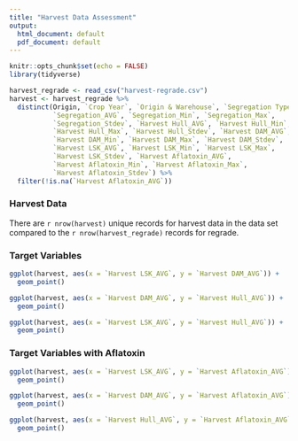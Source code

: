 ```yaml
---
title: "Harvest Data Assessment"
output:
  html_document: default
  pdf_document: default
---
```


```r
knitr::opts_chunk$set(echo = FALSE)
library(tidyverse)

harvest_regrade <- read_csv("harvest-regrade.csv")
harvest <- harvest_regrade %>% 
  distinct(Origin, `Crop Year`, `Origin & Warehouse`, `Segregation Type`,
           `Segregation_AVG`, `Segregation_Min`, `Segregation_Max`,
           `Segregation_Stdev`, `Harvest Hull_AVG`, `Harvest Hull_Min`,
           `Harvest Hull_Max`, `Harvest Hull_Stdev`, `Harvest DAM_AVG`,
           `Harvest DAM_Min`, `Harvest DAM_Max`, `Harvest DAM_Stdev`,
           `Harvest LSK_AVG`, `Harvest LSK_Min`, `Harvest LSK_Max`,
           `Harvest LSK_Stdev`, `Harvest Aflatoxin_AVG`, 
           `Harvest Aflatoxin_Min`, `Harvest Aflatoxin_Max`, 
           `Harvest Aflatoxin_Stdev`) %>% 
  filter(!is.na(`Harvest Aflatoxin_AVG`))

```

### Harvest Data

There are ```r nrow(harvest)``` unique records for harvest data in the data set compared to the ```r nrow(harvest_regrade)``` records for regrade.

### Target Variables
```r
ggplot(harvest, aes(x = `Harvest LSK_AVG`, y = `Harvest DAM_AVG`)) +
  geom_point()
```

```r
ggplot(harvest, aes(x = `Harvest DAM_AVG`, y = `Harvest Hull_AVG`)) +
  geom_point()
```

```r
ggplot(harvest, aes(x = `Harvest LSK_AVG`, y = `Harvest Hull_AVG`)) +
  geom_point()
```

### Target Variables with Aflatoxin
```r
ggplot(harvest, aes(x = `Harvest LSK_AVG`, y = `Harvest Aflatoxin_AVG`)) +
  geom_point()
```

```r
ggplot(harvest, aes(x = `Harvest DAM_AVG`, y = `Harvest Aflatoxin_AVG`)) +
  geom_point()
```

```r
ggplot(harvest, aes(x = `Harvest Hull_AVG`, y = `Harvest Aflatoxin_AVG`)) +
  geom_point()
```
